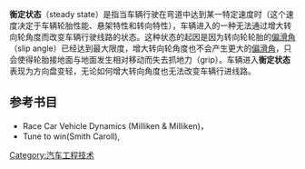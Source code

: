 '''衡定状态'''（steady state）是指当车辆行驶在弯道中达到某一特定速度时（这个速度决定于车辆轮胎性能、悬架特性和转向特性），车辆进入的一种无法通过增大转向轮角度而改变车辆行驶线路的状态。这种状态的起因是因为转向轮轮胎的[[偏滑角|偏滑角]]（slip angle）已经达到最大限度，增大转向轮角度也不会产生更大的[[偏滑角|偏滑角]]，只会使得轮胎接地面与地面发生相对移动而失去抓地力（grip）。车辆进入'''衡定状态'''表现为方向盘变轻，无论如何增大转向角度也无法改变车辆行进线路。

== 参考书目 ==
* Race Car Vehicle Dynamics (Milliken & Milliken)，
* Tune to win(Smith Caroll),

{{汽车操控}}
{{Car-stub}}

[[Category:汽车工程技术|Category:汽车工程技术]]
